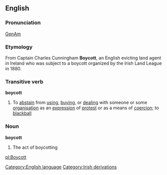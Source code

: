 ==English==
===Pronunciation===
[[w:General American|GenAm]] {{IPA|[&#712;b&#596;&#618;k&#593;t]}}

===Etymology===
From Captain Charles Cunningham '''Boycott''', an English evicting land agent in Ireland who was subject to a boycott organized by the Irish Land League in 1880. 
===Transitive verb===
{{wikipedia}}
'''boycott'''
#To [[abstain]] from [[using]], [[buying]], or [[dealing]] with someone or some [[organisation]] as an [[expression]] of [[protest]] or as a means of [[coercion]]; to [[blackball]]
===Noun===
'''boycott'''
#The act of boycotting

[[Category:English language]]
[[Category:Irish derivations]]

[[pl:Boycott]]
